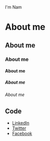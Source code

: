 I'm Nam

# About me
## About me
### About me
#### About me
##### About me
###### About me

## Code

- [LinkedIn](https://www.linkedin.com/in/namvcpp/)
- [Twitter](https://twitter.com/namvcpp)
- [Facebook](https://www.facebook.com/namvcpp)